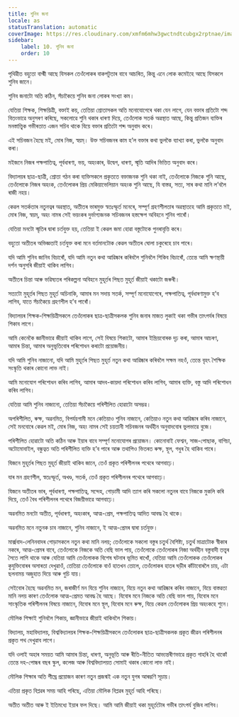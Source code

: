 ```yaml
---
title: শুনিব জনা
locale: as
statusTranslation: automatic
coverImage: https://res.cloudinary.com/xmfm6mhw3gwctndtcubgx2rptnae/image/upload/v1740337243/small_cover_educacion_fundamental_a051170f1c.webp
sidebar:
    label: 10. শুনিব জনা
    order: 10
---
```

পৃথিৱীত বহুতো বাগ্মী আছে যিসকল তেওঁলোকৰ বাকপটুতাৰ বাবে আচৰিত, কিন্তু এনে লোক কমেইহে আছে যিসকলে শুনিব জানে।

শুনিব জনাটো অতি কঠিন, সঁচাকৈয়ে শুনিব জনা লোকৰ সংখ্যা কম।

যেতিয়া শিক্ষক, শিক্ষয়িত্ৰী, বক্তাই কয়, তেতিয়া শ্ৰোতাসকল অতি মনোযোগেৰে থকা যেন লাগে, যেন বক্তাৰ প্ৰতিটো শব্দ বিতংভাৱে অনুসৰণ কৰিছে, সকলোৱে শুনি থকাৰ ধাৰণা দিয়ে, তেওঁলোক সতৰ্ক অৱস্থাত আছে, কিন্তু প্ৰতিজন ব্যক্তিৰ মনস্তাত্ত্বিক গভীৰতাত এজন সচিব থাকে যিয়ে বক্তাৰ প্ৰতিটো শব্দ অনুবাদ কৰে।

এই সচিবজন হৈছে মই, মোৰ নিজ, স্বয়ম্। উক্ত সচিবজনৰ কাম হ’ল বক্তাৰ কথা ভুলকৈ ব্যাখ্যা কৰা, ভুলকৈ অনুবাদ কৰা।

মইজনে নিজৰ পক্ষপাতিত্ব, পূৰ্বধাৰণা, ভয়, অহংকাৰ, উদ্বেগ, ধাৰণা, স্মৃতি আদিৰ ভিত্তিত অনুবাদ কৰে।

বিদ্যালয়ৰ ছাত্ৰ-ছাত্ৰী, শ্ৰোতা গঠন কৰা ব্যক্তিসকলে প্ৰকৃততে বক্তাজনক শুনি থকা নাই, তেওঁলোকে নিজকে শুনি আছে, তেওঁলোকে নিজৰ অহংক, তেওঁলোকৰ প্ৰিয় মেকিয়াভেলিয়ান অহংক শুনি আছে, যি বাস্তৱ, সত্য, সাৰ কথা মানি ল’বলৈ ৰাজী নহয়।

কেৱল সতৰ্কতাৰ নতুনত্বৰ অৱস্থাত, অতীতৰ ভাৰমুক্ত স্বতঃস্ফূৰ্ত মনেৰে, সম্পূৰ্ণ গ্ৰহণশীলতাৰ অৱস্থাতহে আমি প্ৰকৃততে মই, মোৰ নিজ, স্বয়ম্, অহং নামৰ সেই ভয়ংকৰ দুৰ্ভাগ্যজনক সচিবজনৰ হস্তক্ষেপ অবিহনে শুনিব পাৰোঁ।

যেতিয়া মনটো স্মৃতিৰ দ্বাৰা চৰ্তযুক্ত হয়, তেতিয়া ই কেৱল জমা হোৱা বস্তুটোকে পুনৰাবৃত্তি কৰে।

বহুতো অতীতৰ অভিজ্ঞতাই চৰ্তযুক্ত কৰা মনে বৰ্তমানটোক কেৱল অতীতৰ ঘোলা চকুৰেহে চাব পাৰে।

যদি আমি শুনিব জানিব বিচাৰোঁ, যদি আমি নতুন কথা আৱিষ্কাৰ কৰিবলৈ শুনিবলৈ শিকিব বিচাৰোঁ, তেন্তে আমি ক্ষণস্থায়ী দৰ্শন অনুসৰি জীয়াই থাকিব লাগিব।

অতীতৰ চিন্তা আৰু ভৱিষ্যতৰ পৰিকল্পনা অবিহনে মুহূৰ্তৰ পিছত মুহূৰ্ত জীয়াই থকাটো জৰুৰী।

সত্যটো মুহূৰ্তৰ পিছত মুহূৰ্ত অচিনাকি, আমাৰ মন সদায় সতৰ্ক, সম্পূৰ্ণ মনোযোগেৰে, পক্ষপাতিত্ব, পূৰ্বধাৰণামুক্ত হ’ব লাগিব, যাতে সঁচাকৈয়ে গ্ৰহণশীল হ’ব পাৰোঁ।

বিদ্যালয়ৰ শিক্ষক-শিক্ষয়িত্ৰীসকলে তেওঁলোকৰ ছাত্ৰ-ছাত্ৰীসকলক শুনিব জনাৰ মাজত লুকাই থকা গভীৰ তাৎপৰ্যৰ বিষয়ে শিকাব লাগে।

আমি কেনেকৈ জ্ঞানীভাৱে জীয়াই থাকিব লাগে, সেই বিষয়ে শিকাটো, আমাৰ ইন্দ্ৰিয়বোৰক দৃঢ় কৰা, আমাৰ আচৰণ, আমাৰ চিন্তা, আমাৰ অনুভূতিবোৰ পৰিশোধন কৰাটো প্ৰয়োজনীয়।

যদি আমি শুনিব নাজানো, যদি আমি মুহূৰ্তৰ পিছত মুহূৰ্ত নতুন কথা আৱিষ্কাৰ কৰিবলৈ সক্ষম নহওঁ, তেন্তে বৃহৎ শৈক্ষিক সংস্কৃতি থকাৰ কোনো লাভ নাই।

আমি মনোযোগ পৰিশোধন কৰিব লাগিব, আমাৰ আদব-কায়দা পৰিশোধন কৰিব লাগিব, আমাৰ ব্যক্তি, বস্তু আদি পৰিশোধন কৰিব লাগিব।

যেতিয়া আমি শুনিব নাজানো, তেতিয়া সঁচাকৈয়ে পৰিশীলিত হোৱাটো অসম্ভৱ।

অপৰিশীলিত, ৰুক্ষ, অৱনমিত, বিপৰ্যয়গামী মনে কেতিয়াও শুনিব নাজানে, কেতিয়াও নতুন কথা আৱিষ্কাৰ কৰিব নাজানে, সেই মনবোৰে কেৱল মই, মোৰ নিজ, অহং নামৰ সেই চয়তানী সচিবজনৰ অৰ্থহীন অনুবাদবোৰ ভুলভাৱে বুজে।

পৰিশীলিত হোৱাটো অতি কঠিন আৰু ইয়াৰ বাবে সম্পূৰ্ণ মনোযোগৰ প্ৰয়োজন। কোনোবাই ফেশ্বন, সাজ-পোছাক, বাগিচা, অটোমোবাইল, বন্ধুত্বত অতি পৰিশীলিত ব্যক্তি হ’ব পাৰে আৰু তথাপিও ভিতৰত ৰুক্ষ, স্থূল, গধুৰ হৈ থাকিব পাৰে।

যিজনে মুহূৰ্তৰ পিছত মুহূৰ্ত জীয়াই থাকিব জানে, তেওঁ প্ৰকৃত পৰিশীলনৰ পথেৰে আগবাঢ়ে।

যাৰ মন গ্ৰহণশীল, স্বতঃস্ফূৰ্ত, অখণ্ড, সতৰ্ক, তেওঁ প্ৰকৃত পৰিশীলনৰ পথেৰে আগবাঢ়ে।

যিজনে অতীতৰ ভাৰ, পূৰ্বধাৰণা, পক্ষপাতিত্ব, সন্দেহ, গোড়ামী আদি ত্যাগ কৰি সকলো নতুনৰ বাবে নিজকে মুকলি কৰি দিয়ে, তেওঁ বৈধ পৰিশীলনৰ পথেৰে বিজয়ীভাৱে আগবাঢ়ে।

অৱনমিত মনটো অতীত, পূৰ্বধাৰণা, অহংকাৰ, আত্ম-প্ৰেম, পক্ষপাতিত্ব আদিত আবদ্ধ হৈ থাকে।

অৱনমিত মনে নতুনক চাব নাজানে, শুনিব নাজানে, ই আত্ম-প্ৰেমৰ দ্বাৰা চৰ্তযুক্ত।

মাৰ্ক্সবাদ-লেনিনবাদৰ গোড়াসকলে নতুন কথা মানি নলয়; তেওঁলোকে সকলো বস্তুৰ চতুৰ্থ বৈশিষ্ট্য, চতুৰ্থ মাত্ৰাটোক স্বীকাৰ নকৰে, আত্ম-প্ৰেমৰ বাবে, তেওঁলোকে নিজকে অতি বেছি ভাল পায়, তেওঁলোকে তেওঁলোকৰ নিজা অৰ্থহীন বস্তুবাদী তত্ত্বৰ সৈতে লাগি থাকে আৰু যেতিয়া আমি তেওঁলোকক বিশেষ ঘটনাৰ ভূমিত ৰাখোঁ, যেতিয়া আমি তেওঁলোকক তেওঁলোকৰ কুযুক্তিবোৰৰ অসাৰতা দেখুৱাওঁ, তেতিয়া তেওঁলোকে বাওঁ হাতখন তোলে, তেওঁলোকৰ হাতৰ ঘড়ীৰ কাঁটাবোৰলৈ চায়, এটা ছলনাময় অজুহাত দিয়ে আৰু গুচি যায়।

সেইবোৰ হৈছে অৱনমিত মন, জৰাজীৰ্ণ মন যিয়ে শুনিব নাজানে, যিয়ে নতুন কথা আৱিষ্কাৰ কৰিব নাজানে, যিয়ে বাস্তৱতা মানি নলয় কাৰণ তেওঁলোক আত্ম-প্ৰেমত আবদ্ধ হৈ আছে। যিবোৰ মনে নিজকে অতি বেছি ভাল পায়, যিবোৰ মনে সাংস্কৃতিক পৰিশীলনৰ বিষয়ে নাজানে, যিবোৰ মনে স্থূল, যিবোৰ মনে ৰুক্ষ, যিয়ে কেৱল তেওঁলোকৰ প্ৰিয় অহংকহে শুনে।

মৌলিক শিক্ষাই শুনিবলৈ শিকায়, জ্ঞানীভাৱে জীয়াই থাকিবলৈ শিকায়।

বিদ্যালয়, মহাবিদ্যালয়, বিশ্ববিদ্যালয়ৰ শিক্ষক-শিক্ষয়িত্ৰীসকলে তেওঁলোকৰ ছাত্ৰ-ছাত্ৰীসকলক প্ৰকৃত জীৱন পৰিশীলনৰ প্ৰকৃত পথ দেখুৱাব লাগে।

যদি ওলাই অহাৰ সময়ত আমি আমাৰ চিন্তা, ধাৰণা, অনুভূতি আৰু ৰীতি-নীতিত আভ্যন্তৰীণভাৱে প্ৰকৃত গাহৰি হৈ থাকোঁ তেন্তে দহ-পোন্ধৰ বছৰ স্কুল, কলেজ আৰু বিশ্ববিদ্যালয়ত সোমাই থকাৰ কোনো লাভ নাই।

মৌলিক শিক্ষাৰ অতি শীঘ্ৰে প্ৰয়োজন কাৰণ নতুন প্ৰজন্মই এক নতুন যুগৰ আৰম্ভণি সূচায়।

এতিয়া প্ৰকৃত বিপ্লৱৰ সময় আহি পৰিছে, এতিয়া মৌলিক বিপ্লৱৰ মুহূৰ্ত আহি পৰিছে।

অতীত অতীত আৰু ই ইতিমধ্যে ইয়াৰ ফল দিছে। আমি আমি জীয়াই থকা মুহূৰ্তটোৰ গভীৰ তাৎপৰ্য বুজিব লাগিব।
